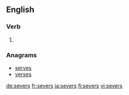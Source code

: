 
==English==

===Verb===
{{head|en}}

# {{en-third-person singular of|sever}}

===Anagrams===
* [[serves#English|serves]]
* [[verses#English|verses]]

[[de:severs]]
[[fr:severs]]
[[ja:severs]]
[[fi:severs]]
[[vi:severs]]
